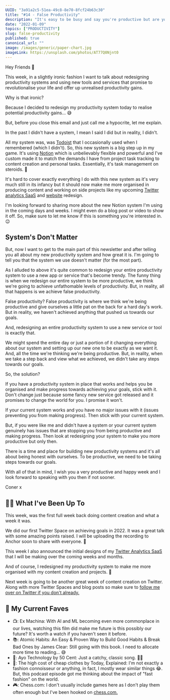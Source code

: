 ```yaml
---
UUID: "3a91a2c5-51ea-49c8-8e70-8fcf24b63c30"
title: "#14 - False Productivity"
description: "It's easy to be busy and say you're productive but are you really being productive? Or, is it just false productivity? That's what I cover this week."
date: "2022-01-09"
topics: ["PRODUCTIVITY"]
slug: false-productivity
published: true
canonical_url: ""
image: /images/generic/paper-chart.jpg
imageLink: https://unsplash.com/photos/AT77Q0Njnt0
---
```


Hey Friends 👋

This week, in a slightly ironic fashion I want to talk about redesigning productivity systems and using new tools and services that promise to revolutionalise your life and offer up unrealised productivity gains.

Why is that ironic?

Because I decided to redesign my productivity system today to realise potential productivity gains... 😅

But, before you close this email and just call me a hypocrite, let me explain.

In the past I didn't have a system, I mean I said I did but in reality, I didn't.

All my system was, was [Todoist](https://todoist.com/) that I occasionally used when I remembered (which I didn't). So, this new system is a big step up in my game. It's using [Notion](https://www.notion.so/) which is unbelievably flexible and powerful and I've custom made it to match the demands I have from project task tracking to content creation and personal tasks. Essentially, it's task management on steroids. 💪

It's hard to cover exactly everything I do with this new system as it's very much still in its infancy but it should now make me more organised in producing content and working on side projects like my upcoming [Twitter analytics SaaS](https://twitter.com/MrConerMurphy/status/1480165962171260928) and [website](http://conermurphy.com/) redesign.

I'm looking forward to sharing more about the new Notion system I'm using in the coming days and weeks. I might even do a blog post or video to show it off. So, make sure to let me know if this is something you're interested in. 😉

## System's Don't Matter

But, now I want to get to the main part of this newsletter and after telling you all about my new productivity system and how great it is. I'm going to tell you that the system we use doesn't matter (for the most part).

As I alluded to above it's quite common to redesign your entire productivity system to use a new app or service that's become trendy. The funny thing is when we redesign our entire system to be more productive, we think we're going to achieve unfathomable levels of productivity. But, in reality, all that happens is we achieve false productivity.

False productivity? False productivity is where we think we're being productive and give ourselves a little pat on the back for a hard day's work. But in reality, we haven't achieved anything that pushed us towards our goals.

And, redesigning an entire productivity system to use a new service or tool is exactly that.

We might spend the entire day or just a portion of it changing everything about our system and setting up our new one to be exactly as we want it. And, all the time we're thinking we're being productive. But, in reality, when we take a step back and view what we achieved, we didn't take any steps towards our goals.

So, the solution?

If you have a productivity system in place that works and helps you be organised and make progress towards achieving your goals, stick with it. Don't change just because some fancy new service got released and it promises to change the world for you. I promise it won't.

If your current system works and you have no major issues with it (issues preventing you from making progress). Then stick with your current system.

But, if you were like me and didn't have a system or your current system genuinely has issues that are stopping you from being productive and making progress. Then look at redesigning your system to make you more productive but only then.

There is a time and place for building new productivity systems and it's all about being honest with ourselves. To be productive, we need to be taking steps towards our goals.

With all of that in mind, I wish you a very productive and happy week and I look forward to speaking with you then if not sooner.

Coner x

## 🏃‍♂️ What I've Been Up To

This week, was the first full week back doing content creation and what a week it was.

We did our first Twitter Space on achieving goals in 2022. It was a great talk with some amazing points raised. I will be uploading the recording to Anchor soon to share with everyone. 🙌

This week I also announced the initial designs of my [Twitter Analytics SaaS](https://twitter.com/MrConerMurphy/status/1480165962171260928) that I will be making over the coming weeks and months.

And of course, I redesigned my productivity system to make me more organised with my content creation and projects. 🙌

Next week is going to be another great week of content creation on Twitter. Along with more Twitter Spaces and blog posts so make sure to [follow me over on Twitter if you don't already.](https://twitter.com/MrConerMurphy)

## 💯 My Current Faves

- 📺: Ex Machina: With AI and ML becoming even more commonplace in our lives, watching this film did make me future is this possibly our future? It's worth a watch if you haven't seen it before.
- 📚: Atomic Habits: An Easy & Proven Way to Build Good Habits & Break Bad Ones by James Clear: Still going with this book. I need to allocate more time to reading... 😅
- 🎵: Ayo Technology by 50 Cent: Just a catchy, classic song. 🤷‍♂️
- 🎤: The high cost of cheap clothes by Today, Explained: I'm not exactly a fashion connoisseur or anything, in fact, I mostly wear similar things 😂. But, this podcast episode got me thinking about the impact of "fast fashion" on the world.
- 🎮: Chess.com: I don't usually include games here as I don't play them often enough but I've been hooked on [chess.com.](https://www.chess.com/)
